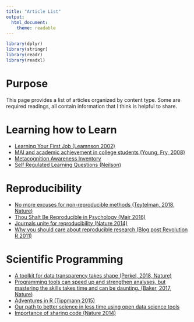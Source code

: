 ```yaml
---
title: "Article List"
output: 
  html_document: 
    theme: readable
---
```


```r
library(dplyr)
library(stringr)
library(readr)
library(readxl)
```

# Purpose
This page provides a list of articles organized by content type. Some are required readings, all contain information
that I think is helpful to share. 


# Learning how to Learn

* [Learning Your First Job (Leamnson 2002)](Learning Your First Job (Leamnson 2002).pdf)
* [MAI and academic achievement in college students (Young, Fry, 2008)](MAI and academic achievement in college students (Young, Fry, 2008).pdf)
* [Metacognition Awareness Inventory](Metacognition Awareness Inventory.pdf)
* [Self Regulated Learning Questions (Neilson)](Self Regulated Learning Questions (Neilson).pdf)
 
 
# Reproducibility

* [No more excuses for non-reproducible methods (Teytelman, 2018, Nature)](https://www.nature.com/articles/d41586-018-06008-w)
* [Thou Shalt Be Reproducible in Psychology (Mair 2016)](Thou Shalt Be Reproducible in Psychology (Mair 2016).pdf)
* [Journals unite for reproducibility (Nature 2014)](Journals unite for reproducibility (Nature 2014).pdf)
* [Why you should care about reproducible research (Blog post Revolution R 2011)](Why you should care about reproducible research (Blog post Revolution R 2011).pdf)
 
 



# Scientific Programming
* [A toolkit for data transparency takes shape (Perkel, 2018, Nature)](https://www.nature.com/articles/d41586-018-05990-5)
* [Programming tools can speed up and strengthen analyses, but mastering the skills takes time and can be daunting. (Baker, 2017, Nature)](http://www.nature.com/naturejobs/science/articles/10.1038/nj7638-563a?WT.mc_id=TWT_NatureNews)
* [Adventures in R (Tippmann 2015)]("Adventures in R (Tippmann 2015).pdf")
* [Our path to better science in less time using open data science tools](https://www.nature.com/articles/s41559-017-0160)
* [Importance of sharing code (Nature 2014)](Importance of sharing code (Nature 2014).pdf)

